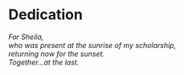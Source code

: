 # Dedication {.unnumbered .unlisted}

:::: {.content-visible unless-format="pdf"}

::: {.dedication}

*For Sheila,  
who was present at the sunrise of my scholarship,  
returning now for the sunset.  
Together&hellip;at the last.*  

:::

::::

::: {.content-visible when-format="pdf"}

```{=latex}
\begin{mydedication}
For Sheila,\\
who was present at the sunrise of my scholarship,\\
returning now for the sunset.\\
Together\ldots{}at the last.
\end{mydedication}
```

:::